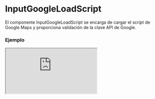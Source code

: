 
# InputGoogleLoadScript

El componente InputGoogleLoadScript se encarga de cargar el script de Google Maps y proporciona validación de la clave API de Google.

### Ejemplo

<Iframe minHeightIframe="30dvh" src="https://fenextjs-component-storybook.vercel.app/iframe.html?args=&id=input-google-loadscript--index&viewMode=story" />

### Importacion

Para importar el componente InputGoogleLoadScript, se puede hacer desde fenextjs

```tsx copy
import { InputGoogleLoadScript } from "fenextjs";
```

### Parametros

| Parametro | Tipo | Requerido | Default | Descripcion |
| --------- | ---- | --------- | ------- | ----------- |
| googleMapsApiKey | string | no | process.env['NEXT_PUBLIC_GOOGLE_KEY'] | Clave API de Google Maps. Si no se proporciona, se usará la clave API predeterminada en las variables de entorno. |
| children | ReactNode | no | undefined | Los elementos hijos que se renderizarán dentro del componente una vez que el script de Google Maps haya sido cargado correctamente. |
| className | string | no | '' | Clase CSS para personalizar el contenedor del componente. |
| _t | unknown | no | undefined | Propiedades de traducción para mensajes de error u otros textos. |
| useT | unknown | no | undefined | Hook de traducción para manejar cadenas traducibles dentro del componente. |

### Storybook

Para ver el storybook del componente lo puede hacer con este [link](https://fenextjs-component-storybook.vercel.app/?path=/story/input-google-loadscript--index)

### Usos

- InputGoogleLoadScript básico

```tsx copy
<InputGoogleLoadScript googleMapsApiKey="YOUR_GOOGLE_MAPS_API_KEY">
    <YourGoogleMapsComponent />
</InputGoogleLoadScript>
```

- InputGoogleLoadScript con validación

```tsx copy
<InputGoogleLoadScript>
    <YourGoogleMapsComponent />
</InputGoogleLoadScript>
```

- InputGoogleLoadScript con manejo de errores

```tsx copy
<InputGoogleLoadScript googleMapsApiKey="INVALID_KEY">
    <YourGoogleMapsComponent />
</InputGoogleLoadScript>
```


